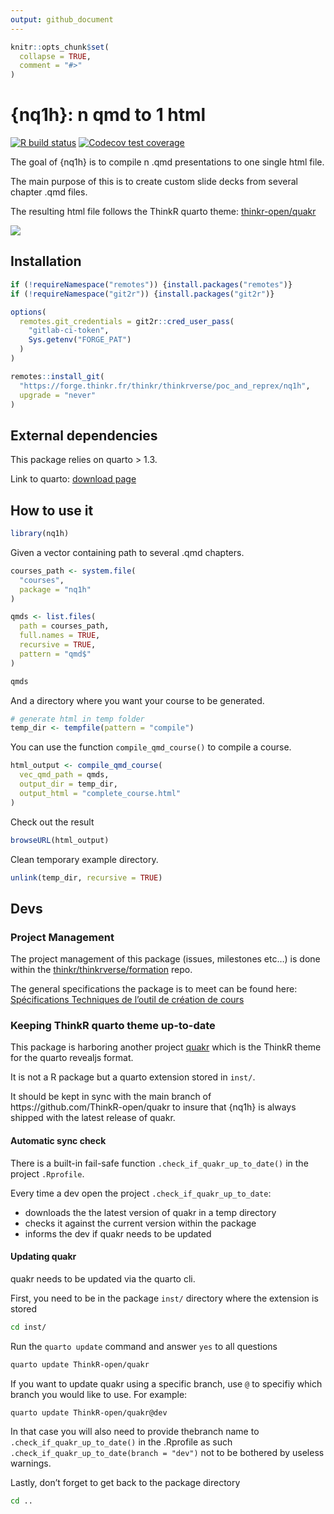 ```yaml
---
output: github_document
---
```


<!-- README.md is generated from README.Rmd. Please edit that file -->

```r
knitr::opts_chunk$set(
  collapse = TRUE,
  comment = "#>"
)
```

# {nq1h}: n qmd to 1 html 

<!-- badges: start -->
[![R build status](https://forge.thinkr.fr/thinkr/thinkrverse/poc_and_reprex/nq1h/badges/main/pipeline.svg)](https://forge.thinkr.fr/thinkr/thinkrverse/poc_and_reprex/nq1h/-/pipelines)
[![Codecov test coverage](https://forge.thinkr.fr/thinkr/thinkrverse/poc_and_reprex/nq1h/badges/main/coverage.svg)](https://forge.thinkr.fr/thinkr/thinkrverse/poc_and_reprex/nq1h/commits/main)
<!-- badges: end -->

The goal of {nq1h} is to compile n .qmd presentations to one single html file.

The main purpose of this is to create custom slide decks from several 
chapter .qmd files.

The resulting html file follows the ThinkR quarto theme: [thinkr-open/quakr](https://github.com/ThinkR-open/quakr)

![](inst/schemas/schema_readme.png)

## Installation

```r
if (!requireNamespace("remotes")) {install.packages("remotes")}
if (!requireNamespace("git2r")) {install.packages("git2r")}

options(
  remotes.git_credentials = git2r::cred_user_pass(
    "gitlab-ci-token", 
    Sys.getenv("FORGE_PAT")
  )
)

remotes::install_git(
  "https://forge.thinkr.fr/thinkr/thinkrverse/poc_and_reprex/nq1h", 
  upgrade = "never"
)

```

## External dependencies

This package relies on quarto > 1.3.

Link to quarto: [download page](https://quarto.org/docs/download/)

## How to use it

```r
library(nq1h)
```

Given a vector containing path to several .qmd chapters.

```r
courses_path <- system.file(
  "courses",
  package = "nq1h"
)

qmds <- list.files(
  path = courses_path,
  full.names = TRUE,
  recursive = TRUE,
  pattern = "qmd$"
)

qmds
```

And a directory where you want your course to be generated.

```r
# generate html in temp folder
temp_dir <- tempfile(pattern = "compile")
```

You can use the function `compile_qmd_course()` to compile 
a course.

```r
html_output <- compile_qmd_course(
  vec_qmd_path = qmds,
  output_dir = temp_dir,
  output_html = "complete_course.html"
)
```

Check out the result
```r
browseURL(html_output)
```

Clean temporary example directory.

```r
unlink(temp_dir, recursive = TRUE)
```

## Devs

### Project Management

The project management of this package (issues, milestones etc...) is done within the 
[thinkr/thinkrverse/formation](https://forge.thinkr.fr/thinkr/thinkrverse/formation/) repo.

The general specifications the package is to meet can be found
here: [Spécifications Techniques de l’outil de création de cours](https://www.notion.so/thnkr/Sp-cifications-Techniques-de-l-outil-de-cr-ation-de-cours-52bd760e477c4f64b37a1230c927d386)

### Keeping ThinkR quarto theme up-to-date

This package is harboring another project [quakr](https://github.com/ThinkR-open/quakr) which is the ThinkR
theme for the quarto revealjs format.

It is not a R package but a quarto extension stored in `inst/`.

It should be kept in sync with the main branch of https://github.com/ThinkR-open/quakr 
to insure that {nq1h} is always shipped with the latest release of quakr.

#### Automatic sync check

There is a built-in fail-safe function `.check_if_quakr_up_to_date()` in the project `.Rprofile`.

Every time a dev open the project `.check_if_quakr_up_to_date`:

* downloads the the latest version of quakr in a temp directory 
* checks it against the current version within the package 
* informs the dev if quakr needs to be updated

#### Updating quakr

quakr needs to be updated via the quarto cli.

First, you need to be in the package `inst/` directory where the extension is stored

``` bash
cd inst/
```
Run the `quarto update` command and answer `yes` to all questions

``` bash
quarto update ThinkR-open/quakr
```

If you want to update quakr using a specific branch, use `@` to specifiy 
which branch you would like to use. For example:

``` bash
quarto update ThinkR-open/quakr@dev
```

In that case you will also need to provide thebranch name to
`.check_if_quakr_up_to_date()` in the .Rprofile as such
`.check_if_quakr_up_to_date(branch = "dev")` not to be bothered by
useless warnings.

Lastly, don't forget to get back to the package directory

``` bash
cd ..
```




